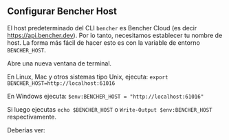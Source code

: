 
## Configurar Bencher Host

El host predeterminado del CLI `bencher` es Bencher Cloud (es decir https://api.bencher.dev).
Por lo tanto, necesitamos establecer tu nombre de host. La forma más fácil de hacer esto es con la variable de entorno `BENCHER_HOST`.

Abre una nueva ventana de terminal.

En Linux, Mac y otros sistemas tipo Unix, ejecuta: `export BENCHER_HOST=http://localhost:61016`

En Windows ejecuta: `$env:BENCHER_HOST = "http://localhost:61016"`

Si luego ejecutas `echo $BENCHER_HOST` o `Write-Output $env:BENCHER_HOST` respectivamente.

Deberías ver:

<DockerBencherHostOutput />